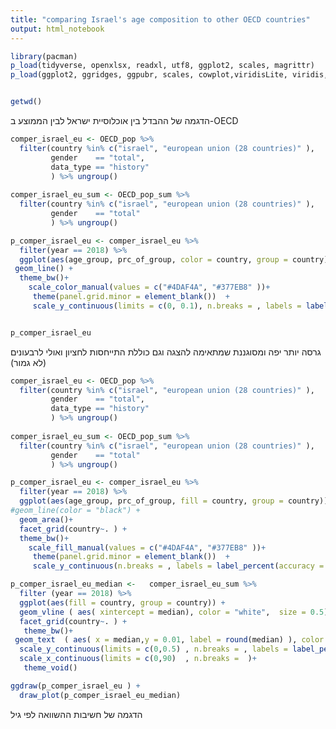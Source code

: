 ```yaml
---
title: "comparing Israel's age composition to other OECD countries"
output: html_notebook
---
```




```r
library(pacman)
p_load(tidyverse, openxlsx, readxl, utf8, ggplot2, scales, magrittr)
p_load(ggplot2, ggridges, ggpubr, scales, cowplot,viridisLite, viridis, RColorBrewer,ggsci,ggthemes,patchwork,scales )


getwd()

```

הדגמה של ההבדל בין אוכלוסיית ישראל לבין הממוצע ב-OECD

```r

comper_israel_eu <- OECD_pop %>%
  filter(country %in% c("israel", "european union (28 countries)" ),
         gender    == "total",
         data_type == "history"
         ) %>% ungroup()
  
comper_israel_eu_sum <- OECD_pop_sum %>%
  filter(country %in% c("israel", "european union (28 countries)" ),
         gender    == "total"
         ) %>% ungroup()

p_comper_israel_eu <- comper_israel_eu %>%
  filter(year == 2018) %>%
  ggplot(aes(age_group, prc_of_group, color = country, group = country)) +
 geom_line() +
  theme_bw()+
    scale_color_manual(values = c("#4DAF4A", "#377EB8" ))+
     theme(panel.grid.minor = element_blank())  +
     scale_y_continuous(limits = c(0, 0.1), n.breaks = , labels = label_percent(accuracy = 1))


p_comper_israel_eu
```
גרסה יותר יפה ומסוגננת שמתאימה להצגה וגם כוללת התייחסות לחציון ואולי לרבעונים
(לא גמור)

```r

comper_israel_eu <- OECD_pop %>%
  filter(country %in% c("israel", "european union (28 countries)" ),
         gender    == "total",
         data_type == "history"
         ) %>% ungroup()
  
comper_israel_eu_sum <- OECD_pop_sum %>%
  filter(country %in% c("israel", "european union (28 countries)" ),
         gender    == "total"
         ) %>% ungroup()

p_comper_israel_eu <- comper_israel_eu %>%
  filter(year == 2018) %>%
  ggplot(aes(age_group, prc_of_group, fill = country, group = country)) +
#geom_line(color = "black") +
  geom_area()+
  facet_grid(country~. ) +
  theme_bw()+
    scale_fill_manual(values = c("#4DAF4A", "#377EB8" ))+
     theme(panel.grid.minor = element_blank())  +
     scale_y_continuous(n.breaks = , labels = label_percent(accuracy = 1)) 

p_comper_israel_eu_median <-   comper_israel_eu_sum %>% 
  filter (year == 2018) %>%
  ggplot(aes(fill = country, group = country)) +
  geom_vline ( aes( xintercept = median), color = "white",  size = 0.5) +
  facet_grid(country~. ) +
   theme_bw()+
 geom_text  ( aes( x = median,y = 0.01, label = round(median) ), color = "white", nudge_x = 5) +
  scale_y_continuous(limits = c(0,0.5) , n.breaks = , labels = label_percent(accuracy = 1))+
  scale_x_continuous(limits = c(0,90)  , n.breaks =  )+
   theme_void() 

ggdraw(p_comper_israel_eu ) +
  draw_plot(p_comper_israel_eu_median)

```

הדגמה של חשיבות ההשוואה לפי גיל
